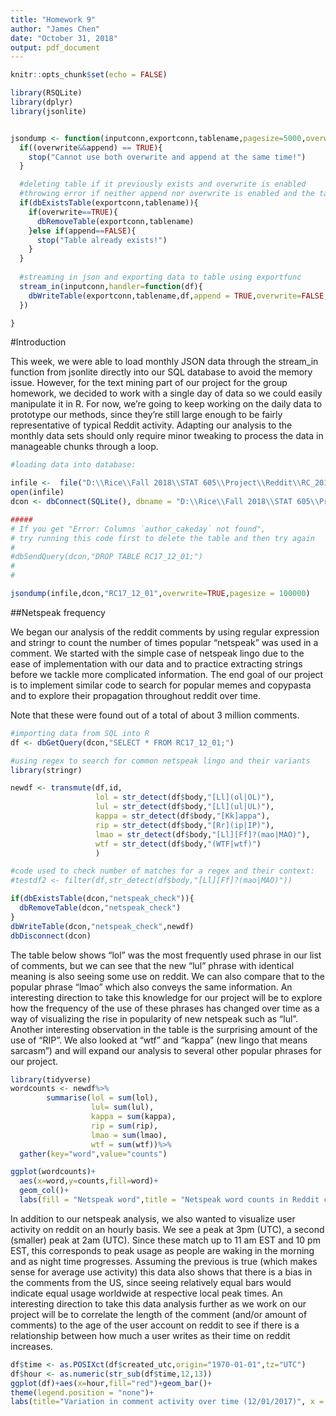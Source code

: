 ---
title: "Homework 9"
author: "James Chen"
date: "October 31, 2018"
output: pdf_document
---

```{r setup,echo=FALSE}
knitr::opts_chunk$set(echo = FALSE)

library(RSQLite)
library(dplyr)
library(jsonlite)


jsondump <- function(inputconn,exportconn,tablename,pagesize=5000,overwrite=FALSE,append=FALSE){
  if((overwrite&&append) == TRUE){
    stop("Cannot use both overwrite and append at the same time!")
  }

  #deleting table if it previously exists and overwrite is enabled
  #throwing error if neither append nor overwrite is enabled and the table already exists
  if(dbExistsTable(exportconn,tablename)){
    if(overwrite==TRUE){
      dbRemoveTable(exportconn,tablename)
    }else if(append==FALSE){
      stop("Table already exists!")
    }
  }
  
  #streaming in json and exporting data to table using exportfunc
  stream_in(inputconn,handler=function(df){
    dbWriteTable(exportconn,tablename,df,append = TRUE,overwrite=FALSE,pagesize=pagesize) 
  })

}
```


#Introduction

This week, we were able to load monthly JSON data through the stream_in function from jsonlite directly into our SQL database to avoid the memory issue. However, for the text mining part of our project for the group homework, we decided to work with a single day of data so we could easily manipulate it in R. For now, we’re going to keep working on the daily data to prototype our methods, since they’re still large enough to be fairly representative of typical Reddit activity.  Adapting our analysis to the monthly data sets should only require minor tweaking to process the data in manageable chunks through a loop.


```{r}
#loading data into database:

infile <-  file("D:\\Rice\\Fall 2018\\STAT 605\\Project\\Reddit\\RC_2017-12-01.json")
open(infile)
dcon <- dbConnect(SQLite(), dbname = "D:\\Rice\\Fall 2018\\STAT 605\\Project\\Reddit\\reddit_db.db")

#####
# If you get "Error: Columns `author_cakeday` not found", 
# try running this code first to delete the table and then try again
#
#dbSendQuery(dcon,"DROP TABLE RC17_12_01;")
#
#
```

```{r,eval=FALSE}
jsondump(infile,dcon,"RC17_12_01",overwrite=TRUE,pagesize = 100000)

```


##Netspeak frequency

We began our analysis of the reddit comments by using regular expression and stringr to count the number of times popular "netspeak" was used in a comment. We started with the simple case of netspeak lingo due to the ease of implementation with our data and to practice extracting strings before we tackle more complicated information. The end goal of our project is to implement similar code to search for popular memes and copypasta and to explore their propagation throughout reddit over time. 

Note that these were found out of a total of about 3 million comments.

```{r,eval}
#importing data from SQL into R
df <- dbGetQuery(dcon,"SELECT * FROM RC17_12_01;")

#using regex to search for common netspeak lingo and their variants
library(stringr)

newdf <- transmute(df,id,
                   lol = str_detect(df$body,"[Ll](ol|OL)"),
                   lul = str_detect(df$body,"[Ll](ul|UL)"),
                   kappa = str_detect(df$body,"[Kk]appa"),
                   rip = str_detect(df$body,"[Rr](ip|IP)"),
                   lmao = str_detect(df$body,"[Ll][Ff]?(mao|MAO)"),
                   wtf = str_detect(df$body,"(WTF|wtf)")
                   )

#code used to check number of matches for a regex and their context:
#testdf2 <- filter(df,str_detect(df$body,"[Ll][Ff]?(mao|MAO)"))

```


```{r,eval=FALSE}
if(dbExistsTable(dcon,"netspeak_check")){
  dbRemoveTable(dcon,"netspeak_check")
}
dbWriteTable(dcon,"netspeak_check",newdf)
dbDisconnect(dcon)

```

The table below shows “lol” was the most frequently used phrase in our list of comments, but we can see that the new “lul” phrase with identical meaning is also seeing some use on reddit. We can also compare that to the popular phrase “lmao” which also conveys the same information. An interesting direction to take this knowledge for our project will be to explore how the frequency of the use of these phrases has changed over time as a way of visualizing the rise in popularity of new netspeak such as “lul”. Another interesting observation in the table is the surprising amount of the use of “RIP”. We also looked at “wtf” and “kappa” (new lingo that means sarcasm”) and will expand our analysis to several other popular phrases for our project.


```{r}
library(tidyverse)
wordcounts <- newdf%>%
        summarise(lol = sum(lol),
                  lul= sum(lul),
                  kappa = sum(kappa),
                  rip = sum(rip),
                  lmao = sum(lmao),
                  wtf = sum(wtf))%>%
  gather(key="word",value="counts")

ggplot(wordcounts)+
  aes(x=word,y=counts,fill=word)+
  geom_col()+
  labs(fill = "Netspeak word",title = "Netspeak word counts in Reddit comments (12/01/2017)")

```


In addition to our netspeak analysis, we also wanted to visualize user activity on reddit on an hourly basis. We see a peak at 3pm (UTC), a second (smaller) peak at 2am (UTC). Since these match up to 11 am EST and 10 pm EST, this corresponds to peak usage as people are waking in the morning and as night time progresses. Assuming the previous is true (which makes sense for average use activity) this data also shows that there is a bias in the comments from the US, since seeing relatively equal bars would indicate equal usage worldwide at respective local peak times. An interesting direction to take this data analysis further as we work on our project will be to correlate the length of the comment (and/or amount of comments) to the age of the user account on reddit to see if there is a relationship between how much a user writes as their time on reddit increases.


```{r}
df$time <- as.POSIXct(df$created_utc,origin="1970-01-01",tz="UTC")
df$hour <- as.numeric(str_sub(df$time,12,13))
ggplot(df)+aes(x=hour,fill="red")+geom_bar()+
theme(legend.position = "none")+
labs(title="Variation in comment activity over time (12/01/2017)", x = "Hour of day",  y = "Number of comments")
```

